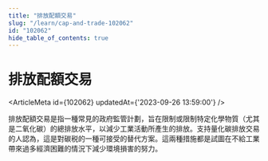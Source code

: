 ```yaml
---
title: "排放配額交易"
slug: "/learn/cap-and-trade-102062"
id: "102062"
hide_table_of_contents: true
---
```



# 排放配額交易

<ArticleMeta id={102062} updatedAt={'2023-09-26 13:59:00'} />
<div className='border-solid border-b border-t-0 my-4 border-[var(--ifm-color-gray-300)]' />

排放配額交易是指一種常見的政府監管計劃，旨在限制或限制特定化學物質（尤其是二氧化碳）的總排放水平，以減少工業活動所產生的排放。支持量化碳排放交易的人認為，這是對碳税的一種可接受的替代方案。這兩種措施都是試圖在不給工業帶來過多經濟困難的情況下減少環境損害的努力。
